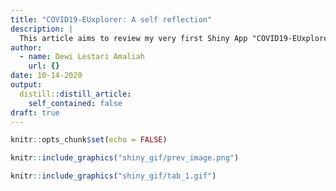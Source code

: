 ```yaml
---
title: "COVID19-EUxplorer: A self reflection"
description: |
  This article aims to review my very first Shiny App "COVID19-EUxplorer". It would be mostly about a note to my future self in order to make a better app. However, I hope that you can learn something from this review too.
author:
  - name: Dewi Lestari Amaliah
    url: {}
date: 10-14-2020
output:
  distill::distill_article:
    self_contained: false
draft: true
---
```


```r
knitr::opts_chunk$set(echo = FALSE)
```

```r
knitr::include_graphics("shiny_gif/prev_image.png")
```






```r
knitr::include_graphics("shiny_gif/tab_1.gif")
```



